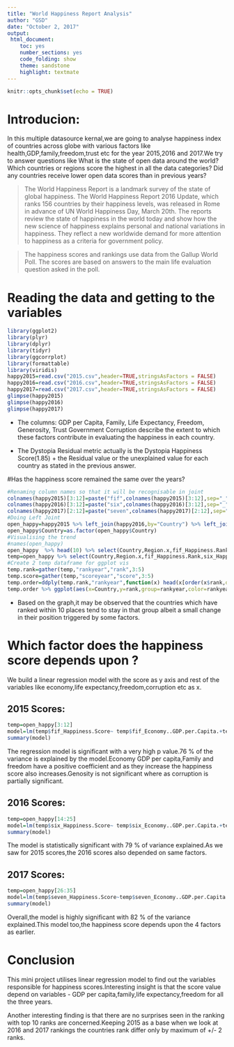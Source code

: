 ```yaml
---
title: "World Happiness Report Analysis"
author: "GSD"
date: "October 2, 2017"
output:
 html_document:
    toc: yes
    number_sections: yes
    code_folding: show
    theme: sandstone
    highlight: textmate
---
```


```r
knitr::opts_chunk$set(echo = TRUE)
```


# Introducion:

In this multiple datasource kernal,we are going to analyse happiness index of countries across globe with various factors like health,GDP,family,freedom,trust etc for the year 2015,2016 and 2017.We try to answer questions like What is the state of open data around the world? Which countries or regions score the highest in all the data categories? Did any countries receive lower open data scores than in previous years?

> The World Happiness Report is a landmark survey of the state of global happiness. The World Happiness Report 2016 Update, which ranks 156 countries by their happiness levels, was released in Rome in advance of UN World Happiness Day, March 20th. The reports review the state of happiness in the world today and show how the new science of happiness explains personal and national variations in happiness. They reflect a new worldwide demand for more attention to happiness as a criteria for government policy.

> The happiness scores and rankings use data from the Gallup World Poll. The scores are based on answers to the main life evaluation question asked in the poll.

# Reading the data and getting to the variables

```r
library(ggplot2)
library(plyr)
library(dplyr)
library(tidyr)
library(ggcorrplot)
library(formattable)
library(viridis)
happy2015=read.csv("2015.csv",header=TRUE,stringsAsFactors = FALSE)
happy2016=read.csv("2016.csv",header=TRUE,stringsAsFactors = FALSE)
happy2017=read.csv("2017.csv",header=TRUE,stringsAsFactors = FALSE)
glimpse(happy2015)
glimpse(happy2016)
glimpse(happy2017)
```

* The columns: GDP per Capita, Family, Life Expectancy, Freedom, Generosity, Trust Government Corruption describe the extent to which these factors contribute in evaluating the happiness in each country.

* The Dystopia Residual metric actually is the Dystopia Happiness Score(1.85) + the Residual value or the unexplained value for each country as stated in the previous answer.

#Has the happiness score remained the same over the years?

```r
#Renaming column names so that it will be recognisable in joint
colnames(happy2015)[3:12]=paste("fif",colnames(happy2015)[3:12],sep="_")
colnames(happy2016)[3:12]=paste("six",colnames(happy2016)[3:12],sep="_")
colnames(happy2017)[2:12]=paste("seven",colnames(happy2017)[2:12],sep="_")
#Doing Left Joint
open_happy=happy2015 %>% left_join(happy2016,by="Country") %>% left_join(happy2017,by="Country")
open_happy$Country=as.factor(open_happy$Country)
#Visualising the trend
#names(open_happy)
open_happy  %>% head(10) %>% select(Country,Region.x,fif_Happiness.Rank,fif_Happiness.Score,six_Happiness.Rank,six_Happiness.Score,seven_Happiness.Rank,seven_Happiness.Score) %>% formattable(list(fif_Happiness.Rank=color_bar("yellow"),fif_Happiness.Score=color_bar("lightgreen"),six_Happiness.Rank=color_bar("yellow"),six_Happiness.Score=color_bar("lightgreen"),seven_Happiness.Rank=color_bar("yellow"),seven_Happiness.Score=color_bar("lightgreen")),align="l")  
temp=open_happy %>% select(Country,Region.x,fif_Happiness.Rank,six_Happiness.Rank,seven_Happiness.Rank,fif_Happiness.Score,six_Happiness.Score,seven_Happiness.Score) 
#Create 2 temp dataframe for ggplot vis
temp.rank=gather(temp,"rankyear","rank",3:5)
temp.score=gather(temp,"scoreyear","score",3:5)
temp.order=ddply(temp.rank,"rankyear",function(x) head(x[order(x$rank,decreasing=FALSE),],10))
temp.order %>% ggplot(aes(x=Country,y=rank,group=rankyear,color=rankyear))+geom_line(stat="identity",na.rm=FALSE)+geom_point()+theme(legend.position="right",axis.text.x=element_text(angle=90,vjust=0.5),text=element_text(size=16))+labs(x="Country",y="Rank",title="Rank trend over the year",subtitle="How did the hapiness rank change in 16,17 compared to 15")+coord_cartesian(xlim=c(1,10))+scale_y_continuous(breaks=seq(1,10,1))

```


* Based on the graph,it may be observed that the countries which have ranked within 10 places tend to stay in that group albeit a small change in their position triggered by some factors.

# Which factor does the happiness score depends upon ?

We build a linear regression model with the score as y axis and rest of the variables like economy,life expectancy,freedom,corruption etc as x.

## 2015 Scores:

```r
temp=open_happy[3:12]
model=lm(temp$fif_Happiness.Score~ temp$fif_Economy..GDP.per.Capita.+temp$fif_Family+temp$fif_Health..Life.Expectancy.+temp$fif_Freedom+temp$fif_Freedom+temp$fif_Trust..Government.Corruption.+temp$fif_Generosity)
summary(model)
```


The regression model is significant with a very high p value.76 % of the variance is explained by the model.Economy GDP per capita,Family and freedom have a positive coefficient and as they increase the happiness score also increases.Genosity is not significant where as corruption is partially significant.


## 2016 Scores:

```r
temp=open_happy[14:25]
model=lm(temp$six_Happiness.Score~ temp$six_Economy..GDP.per.Capita.+temp$six_Family+temp$six_Health..Life.Expectancy.+temp$six_Freedom+temp$six_Trust..Government.Corruption.+temp$six_Generosity)
summary(model)
```

The model is statistically significant with 79 % of variance explained.As we saw for 2015 scores,the 2016 scores also depended on same factors.

## 2017 Scores:

```r
temp=open_happy[26:35]
model=lm(temp$seven_Happiness.Score~temp$seven_Economy..GDP.per.Capita.+temp$seven_Family+temp$seven_Family+temp$seven_Health..Life.Expectancy.+temp$seven_Freedom+temp$seven_Generosity+temp$seven_Trust..Government.Corruption.)
summary(model)
```


Overall,the model is highly significant with 82 % of the variance explained.This model too,the happiness score depends upon the 4 factors as earlier.

# Conclusion 

This mini project utilises linear regression model to find out the variables responsible for happiness scores.Interesting insight is that the score value depend on variables - GDP per capita,family,life expectancy,freedom for all the three years.

Another interesting finding is that there are no surprises seen in the ranking with top 10 ranks are concerned.Keeping 2015 as a base when we look at 2016 and 2017 rankings the countries rank differ only by maximum of +/- 2 ranks.